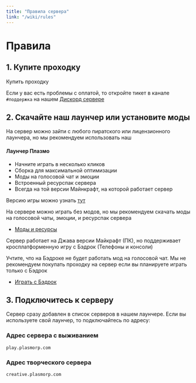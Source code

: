 ```yaml
---
title: "Правила сервера"
link: "/wiki/rules"
---
```


# Правила

## 1. Купите проходку

<FatLink href="/access">Купить проходку</FatLink>

Если у вас есть проблемы с оплатой, то откройте тикет в канале `#поддержка` на нашем [Дискорд сервере](https://discord.gg/VJtCjwh)

## 2. Скачайте наш лаунчер или установите моды

На сервер можно зайти с любого пиратского или лицензионного лаунчера, но мы рекомендуем использовать наш

<CustomBlock type="note">

#### Лаунчер Плазмо

<DownloadLauncher />

- Начните играть в несколько кликов
- Сборка для максимальной оптимизации
- Моды на голосовой чат и эмоции
- Встроенный ресурспак сервера
- Всегда на той версии Майнкрафт, на которой работает сервер

</CustomBlock>

<CollapseBlock>

<Collapse summary="Если вы хотите использовать свой лаунчер">

Версию игры можно узнать [тут](/stats)

На сервере можно играть без модов, но мы рекомендуем скачать моды на голосовой чаты, эмоции, и ресурспак сервера

- [Моды и ресурсы](/wiki/mods)

</Collapse>

<Collapse summary="Как играть с Бэдрок (Телефоны и консоли)">

Сервер работает на Джава версии Майкрафт (ПК), но поддерживает кросплатформенную игру с Бэдрок (Телефоны и консоли)

Учтите, что на Бэдроке не будет работать мод на голосовой чат. Мы не рекомендуем покупать проходку на сервер если вы планируете играть только с Бэдрок

- [Играть с Бэдрок](/wiki/getting-started/bedrock)

</Collapse>

</CollapseBlock>

## 3. Подключитесь к серверу

Сервер сразу добавлен в список серверов в нашем лаунчере. Если вы используете свой лаунчер, то подключайтесь по адресу:

### Адрес сервера с выживанием

```
play.plasmorp.com
```

### Адрес творческого сервера

```
creative.plasmorp.com
```
